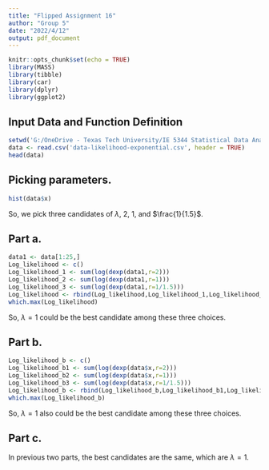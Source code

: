 ---
title: "Flipped Assignment 16"
author: "Group 5"
date: "2022/4/12"
output: pdf_document
---

```{r setup, include=FALSE}
knitr::opts_chunk$set(echo = TRUE)
library(MASS)
library(tibble)
library(car)
library(dplyr)
library(ggplot2)
```

## Input Data and Function Definition
```{r setup1, echo=TRUE}
setwd('G:/OneDrive - Texas Tech University/IE 5344 Statistical Data Analysis/Flipped Assignment 16')
data <- read.csv('data-likelihood-exponential.csv', header = TRUE)
head(data)
```

## Picking parameters.
```{r 1, echo=TRUE}
hist(data$x)
```

So, we pick three candidates of $\lambda$, 2, 1, and $\frac{1}{1.5}$.

## Part a.

```{r 2, echo=TRUE}
data1 <- data[1:25,]
Log_likelihood <- c()
Log_likelihood_1 <- sum(log(dexp(data1,r=2)))
Log_likelihood_2 <- sum(log(dexp(data1,r=1)))
Log_likelihood_3 <- sum(log(dexp(data1,r=1/1.5)))
Log_likelihood <- rbind(Log_likelihood,Log_likelihood_1,Log_likelihood_2,Log_likelihood_3)
which.max(Log_likelihood)
```
So, $\lambda = 1$ could be the best candidate among these three choices.

## Part b.

```{r 3, echo=TRUE}
Log_likelihood_b <- c()
Log_likelihood_b1 <- sum(log(dexp(data$x,r=2)))
Log_likelihood_b2 <- sum(log(dexp(data$x,r=1)))
Log_likelihood_b3 <- sum(log(dexp(data$x,r=1/1.5)))
Log_likelihood_b <- rbind(Log_likelihood_b,Log_likelihood_b1,Log_likelihood_b2,Log_likelihood_b3)
which.max(Log_likelihood_b)
```
So, $\lambda = 1$ also could be the best candidate among these three choices.

## Part c.
In previous two parts, the best candidates are the same, which are $\lambda = 1$.